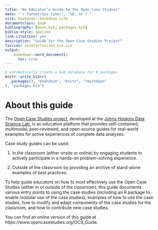```yaml
---
title: "An Educator’s Guide to the Open Case Studies"
date: "`r format(Sys.time(), '%B, %Y')`"
site: bookdown::bookdown_site
documentclass: book
bibliography: [book.bib, packages.bib]
biblio-style: apalike
link-citations: yes
description: "Guide for the Open Case Studies Project"
favicon: assets/favicon_ocs.ico
output:
    bookdown::word_document2:
      toc: true
---
```


```r
# automatically create a bib database for R packages
knitr::write_bib(c(
  .packages(), "bookdown", "knitr", "rmarkdown"
), "packages.bib")
```

# About this guide {-}

The [Open Case Studies project](https://www.opencasestudies.org), developed at the [Johns Hopkins Data Science Lab](https://jhudatascience.org/), is an education platform that provides self-contained, multimodal, peer-reviewed, and open-source guides for real-world examples for active experiences of complete data analyses. 

Case study guides can be used:

1) In the classroom (either onsite or online) by engaging students to actively participate in a hands-on problem-solving experience.

2) Outside of the classroom by providing an archive of stand-alone examples of best practices. 

To help guide educators on how to most effectively use the Open Case Studies (either in or outside of the classroom), this guide documents various entry points to using the case studies (including an R package to enable modular use of the case studies), examples of how to use the case studies, how to modify and adapt components of the case studies for the classroom, and how to contribute new case studies. 

You can find an online version of this guide at https://www.opencasestudies.org/OCS_Guide. 
